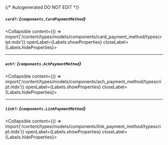 {/* Autogenerated DO NOT EDIT  */}

##### `card?`: *{`components.CardPaymentMethod`}*
<Collapsible content={() => import('/content/types/models/components/card_payment_method/typescript.mdx')} openLabel={Labels.showProperties} closeLabel={Labels.hideProperties}>
</Collapsible>

---
##### `ach?`: *{`components.AchPaymentMethod`}*
<Collapsible content={() => import('/content/types/models/components/ach_payment_method/typescript.mdx')} openLabel={Labels.showProperties} closeLabel={Labels.hideProperties}>
</Collapsible>

---
##### `link?`: *{`components.LinkPaymentMethod`}*
<Collapsible content={() => import('/content/types/models/components/link_payment_method/typescript.mdx')} openLabel={Labels.showProperties} closeLabel={Labels.hideProperties}>
</Collapsible>


